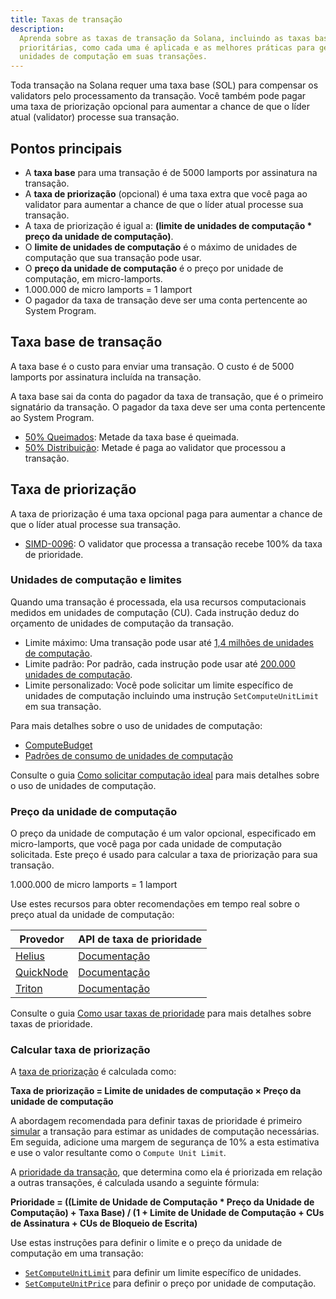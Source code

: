 ```yaml
---
title: Taxas de transação
description:
  Aprenda sobre as taxas de transação da Solana, incluindo as taxas base e
  prioritárias, como cada uma é aplicada e as melhores práticas para gerenciar
  unidades de computação em suas transações.
---
```


Toda transação na Solana requer uma taxa base (SOL) para compensar os validators
pelo processamento da transação. Você também pode pagar uma taxa de priorização
opcional para aumentar a chance de que o líder atual (validator) processe sua
transação.

## Pontos principais

- A **taxa base** para uma transação é de 5000 lamports por assinatura na
  transação.
- A **taxa de priorização** (opcional) é uma taxa extra que você paga ao
  validator para aumentar a chance de que o líder atual processe sua transação.
- A taxa de priorização é igual a: **(limite de unidades de computação \* preço
  da unidade de computação)**.
- O **limite de unidades de computação** é o máximo de unidades de computação
  que sua transação pode usar.
- O **preço da unidade de computação** é o preço por unidade de computação, em
  micro-lamports.
- 1.000.000 de micro lamports = 1 lamport
- O pagador da taxa de transação deve ser uma conta pertencente ao System
  Program.

## Taxa base de transação

A taxa base é o custo para enviar uma transação. O custo é de 5000 lamports por
assinatura incluída na transação.

A taxa base sai da conta do pagador da taxa de transação, que é o primeiro
signatário da transação. O pagador da taxa deve ser uma conta pertencente ao
System Program.

- [50% Queimados](https://github.com/anza-xyz/agave/blob/v2.1.13/sdk/fee-calculator/src/lib.rs#L70):
  Metade da taxa base é queimada.
- [50% Distribuição](https://github.com/anza-xyz/agave/blob/e621336acad4f5d6e5b860eaa1b074b01c99253c/runtime/src/bank/fee_distribution.rs#L58-L62):
  Metade é paga ao validator que processou a transação.

## Taxa de priorização

A taxa de priorização é uma taxa opcional paga para aumentar a chance de que o
líder atual processe sua transação.

- [SIMD-0096](https://github.com/solana-foundation/solana-improvement-documents/blob/main/proposals/0096-reward-collected-priority-fee-in-entirety.md):
  O validator que processa a transação recebe 100% da taxa de prioridade.

### Unidades de computação e limites

Quando uma transação é processada, ela usa recursos computacionais medidos em
unidades de computação (CU). Cada instrução deduz do orçamento de unidades de
computação da transação.

- Limite máximo: Uma transação pode usar até
  [1,4 milhões de unidades de computação](https://github.com/anza-xyz/agave/blob/v2.1.13/compute-budget/src/compute_budget_limits.rs#L14).
- Limite padrão: Por padrão, cada instrução pode usar até
  [200.000 unidades de computação](https://github.com/anza-xyz/agave/blob/v2.1.13/compute-budget/src/compute_budget_limits.rs#L10).
- Limite personalizado: Você pode solicitar um limite específico de unidades de
  computação incluindo uma instrução `SetComputeUnitLimit` em sua transação.

Para mais detalhes sobre o uso de unidades de computação:

- [ComputeBudget](https://github.com/anza-xyz/agave/blob/v2.1.13/compute-budget/src/compute_budget.rs#L22-L130)
- [Padrões de consumo de unidades de computação](https://github.com/anza-xyz/agave/blob/v2.1.13/compute-budget/src/compute_budget.rs#L149-L197)

Consulte o guia
[Como solicitar computação ideal](/developers/guides/advanced/how-to-request-optimal-compute)
para mais detalhes sobre o uso de unidades de computação.

### Preço da unidade de computação

O preço da unidade de computação é um valor opcional, especificado em
micro-lamports, que você paga por cada unidade de computação solicitada. Este
preço é usado para calcular a taxa de priorização para sua transação.

<Callout>1.000.000 de micro lamports = 1 lamport</Callout>

Use estes recursos para obter recomendações em tempo real sobre o preço atual da
unidade de computação:

| Provedor                                | API de taxa de prioridade                                                        |
| --------------------------------------- | -------------------------------------------------------------------------------- |
| [Helius](https://www.helius.dev/)       | [Documentação](https://docs.helius.dev/solana-apis/priority-fee-api)             |
| [QuickNode](https://www.quicknode.com/) | [Documentação](https://marketplace.quicknode.com/add-on/solana-priority-fee)     |
| [Triton](https://triton.one/)           | [Documentação](https://docs.triton.one/chains/solana/improved-priority-fees-api) |

Consulte o guia
[Como usar taxas de prioridade](/developers/guides/advanced/how-to-use-priority-fees)
para mais detalhes sobre taxas de prioridade.

### Calcular taxa de priorização

A
[taxa de priorização](https://github.com/anza-xyz/agave/blob/v2.2.14/compute-budget/src/compute_budget_limits.rs#L47-L48)
é calculada como:

**Taxa de priorização = Limite de unidades de computação × Preço da unidade de
computação**

A abordagem recomendada para definir taxas de prioridade é primeiro
[simular](/developers/guides/advanced/how-to-request-optimal-compute) a
transação para estimar as unidades de computação necessárias. Em seguida,
adicione uma margem de segurança de 10% a esta estimativa e use o valor
resultante como o `Compute Unit Limit`.

A
[prioridade da transação](https://github.com/anza-xyz/agave/blob/v2.2.14/core/src/banking_stage/transaction_scheduler/receive_and_buffer.rs#L646),
que determina como ela é priorizada em relação a outras transações, é calculada
usando a seguinte fórmula:

**Prioridade = ((Limite de Unidade de Computação \* Preço da Unidade de
Computação) + Taxa Base) / (1 + Limite de Unidade de Computação + CUs de
Assinatura + CUs de Bloqueio de Escrita)**

Use estas instruções para definir o limite e o preço da unidade de computação em
uma transação:

- [`SetComputeUnitLimit`](https://github.com/anza-xyz/agave/blob/v2.1.13/sdk/src/compute_budget.rs#L42-L44)
  para definir um limite específico de unidades.
- [`SetComputeUnitPrice`](https://github.com/anza-xyz/agave/blob/v2.1.13/sdk/src/compute_budget.rs#L48-L50)
  para definir o preço por unidade de computação.

<Callout>
